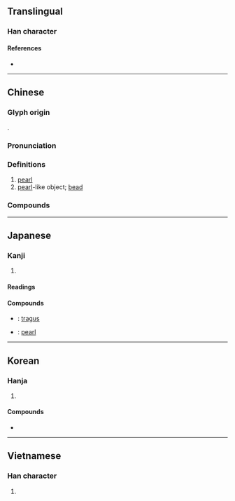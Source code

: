 {{character info/new}}
==Translingual==

===Han character===
{{Han char|rn=96|rad=玉|as=06|sn=10|four=15190|canj=MGHJD|ids=⿰𤣩朱}}

====References====
* {{Han ref|kx=0730.290|dkj=20956|dj=1142.140|hdz=21111.070|uh=73E0|ud=29664|bh=AF5D|bd=44893}}

----

==Chinese==
{{zh-forms}}

===Glyph origin===
{{Han etym}}
{{Han compound|玉|alt1=𤣩|朱|ls=psc|c1=s|c2=p|t1=jade}}.

===Pronunciation===
{{zh-pron
|m=zhū
|m-s=
|c=zyu1
|ca=Yue-jyu1.ogg
|c-t=
|g=
|h=pfs=chû
|j=
|mb=cṳ́
|md=ciŏ/ciŭ
|md_note=ciŏ - literary; ciŭ - colloquial (usually written as {{zh-l|*睭}})
|mn=chu/chiu
|mn_note=chu - literary; chiu - colloquial (usually written as {{zh-l|*睭}})
|mn-t=zu1/ziu1
|mn-t_note=zu1 - literary; ziu1 - colloquial (usually written as {{zh-l|*睭}})
|w=1tsr
|x=
|mc=y
|oc=y
|cat=n
}}

===Definitions===
{{zh-hanzi}}

# [[pearl]] {{zh-mw|m:粒|m:顆}}
# [[pearl]]-like object; [[bead]] {{zh-mw|m:粒|m:顆}}

===Compounds===
{{zh-der|三珠樹|圓珠筆|人老珠黃|仙露明珠|字字珠璣|好語似珠|字字珠玉|五星連珠|夜珠吠陀|一串驪珠|丹珠爾|合浦珠還|咳唾成珠|三千珠履|告珠玉|以珠彈雀|佛珠|寶珠|得匣還珠|偷彈珠淚|待價藏珠|如珠似玉|彈珠|不吝珠玉|寶珠市餅|妙語如珠|孕珠|妙語連珠|彈珠檯|夜明珠|一串珠|小鋼珠|合浦還珠|啼珠|口吐珠璣|和璧隋珠|合璧連珠|剖腹藏珠|念珠|一字一珠|劍合珠還|剖蚌求珠|寶珠茶|珠繞翠圍|掌上之珠|甓社珠|掌上明珠|珠玉|智珠|珠光寶氣|眼珠子|珍珠米|探驪獲珠|珠輝玉麗|珠兒粉|珠玉之論|滿腹珠璣|珠箔|珠璣|採珠|珠沉玉沒|珍珠婚|珠雞|探驪得珠|珍珠塔|琉璃珠|珍珠貝|珠圍翠擁|珍珠雞|玉潤珠圓|珠胎暗結|探淵索珠|珠翠羅綺|故淹珠玉|珠蘭|璧合珠連|珠庭|珠淚偷彈|懷珠抱玉|珠淚|真珠:zhēnzhū|法苑珠林|珠宮貝闕|泣珠|淚珠|珠圍翠繞|珠沉璧碎|掌珠|珍珠母|眼珠兒|珠母|盲眼無珠|珠玉在傍|目若懸珠|白眼珠|珠聯璧合|日角珠庭|明月之珠|珠翠|掌上珠|珠斗爛班|珠還|欬唾成珠|玄珠|璧合珠聯|珠飾|珠露茶|珠還合浦|珠被|珠芽|珠簾|珠算|珠玉在側|珠沉玉碎|珠沉滄海|珠江|珠殘玉碎|珠巢|珠崖|珠子|珠圓玉潤|珍珠港|玉碎珠沉|珍珠|暗結珠胎|明珠彈雀|甘珠爾|明珠|珠花|打彈珠|珠蚌|珠喉|照乘珠|眼內無珠|珠胎|滄海遺珠|淚珠盈眶|明珠暗投|眼珠|泣淚成珠|汗珠子|汗珠|珠江流域|明珠生蚌|數珠|珠璣咳唾|珠履|朝珠|有眼無珠|珍珠丸子|珠寶|文珠蘭|水珠|龍戲珠|連珠體|貫珠|米粒之珠|紫珠|遺珠|紺珠|荷珠配|老蚌生珠|頷下之珠|隨侯之珠|遺珠之憾|蕊珠宮|轉珠繩子|算盤珠|米珠薪桂|聯珠快書|薏苡明珠|黑珍珠|薪桂米珠|連珠對|綠珠|胚珠|雨珠兒|魚目混珠|連珠箭|連珠炮|驪珠|隋珠|蚌珠|飛蠅垂珠|連珠帳|頂珠|還珠合浦|雞母珠|連珠快書|靈蛇之珠|露水珠兒|遺珠棄璧|韞櫝藏珠|隨珠彈雀|隋侯之珠|補掛朝珠|葉下珠|鋼珠|龍珠|還珠返璧|連珠砲|連珠|被褐懷珠|養珠|貝闕珠宮|驪珠串|買櫝還珠|蠙珠|連珠合璧|蕊珠經|露珠|龍吐珠|翠繞珠圍|金珠||面珠:min6 zyu1|珠山}}

----

==Japanese==

===Kanji===
{{ja-kanji|grade=c|rs=玉06}}

# {{defn|lang=ja}}

====Readings====
{{ja-readings
|goon=す
|kanon=しゅ
|kun=たま-
}}

====Compounds====
{{der-top|Compounds}}
* {{ja-r|耳珠|じじゅ}}: [[tragus]]
* {{ja-r|真珠|しんじゅ}}: [[pearl]]
{{der-bottom}}

----

==Korean==

===Hanja===
{{ko-hanja|hangeul=주|eumhun=구슬|rv=ju|mr=chu|y=cwu}}

# {{defn|lang=ko|sort=玉06}}

====Compounds====
* {{l|ko|珠板|tr=[[주판]], jupan}}

----

==Vietnamese==

===Han character===
{{vi-hantu|[[châu]], [[thậm]], [[chau]]|rs=玉06}}

# {{defn|lang=vi|sort=玉06}}